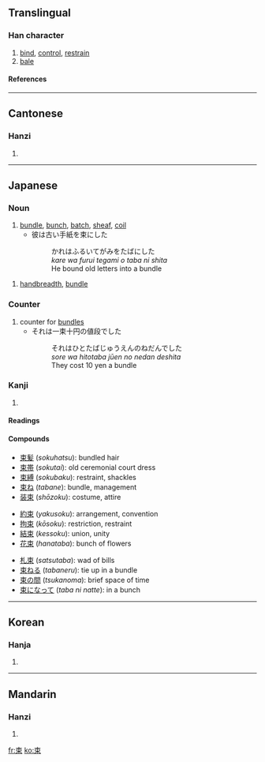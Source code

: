 ==Translingual==
===Han character===
{{Han char|rn=75|rad=木|as=03|sn=7|four=5090<sub>6</sub>|canj=木中 (DL)}}
# [[bind]], [[control]], [[restrain]]
# [[bale]]
====References====
{{Han ref|kx=0512.120|dkj=14480|dj=0898.040|hdz=21158.030|uh=675F|ud=26463|bh=A7F4|bd=42996}}

----
==Cantonese==
===Hanzi===
{{yue-hanzi|jyut=|y=chuk1}}
# {{defn|Cantonese}}

----
==Japanese==
===Noun===
{{ja-noun|k|hira=たば|rom=taba}}
# [[bundle]], [[bunch]], [[batch]], [[sheaf]], [[coil]]
#* 彼は古い手紙を束にした
#*: かれはふるいてがみをたばにした
#*: ''kare wa furui tegami o taba ni shita''
#*: He bound old letters into a bundle
{{ja-noun|k|hira=つか|rom=tsuka}}
# [[handbreadth]], [[bundle]]
===Counter===
{{ja-pos|k|counter|hira=たば|rom=taba}}
# counter for [[bundle]]s
#* それは一束十円の値段でした
#*: それはひとたばじゅうえんのねだんでした
#*: ''sore wa hitotaba jūen no nedan deshita''
#*: They cost 10 yen a bundle
===Kanji===
{{ja-kanji|grade=4|rs=木03}}
# {{defn|Japanese}} 
====Readings====
{{ja-readings|on=[[そく]] (''soku'')|kun=[[たば]] (''taba''), [[たばねる]] ([[束ねる]], ''tabaneru''), [[つか]] (''tsuka''), [[つかねる]] ([[束ねる]], ''tsukaneru'')}}
====Compounds====
{{top3}}
*[[束髪]] (''sokuhatsu''): bundled hair
*[[束帯]] (''sokutai''): old ceremonial court dress
*[[束縛]] (''sokubaku''): restraint, shackles
*[[束ね]] (''tabane''): bundle, management
*[[装束]] (''shōzoku''): costume, attire
{{mid3}}
*[[約束]] (''yakusoku''): arrangement, convention
*[[拘束]] (''kōsoku''): restriction, restraint
*[[結束]] (''kessoku''): union, unity
*[[花束]] (''hanataba''): bunch of flowers
{{mid3}}
*[[札束]] (''satsutaba''): wad of bills
*[[束ねる]] (''tabaneru''): tie up in a bundle
*[[束の間]] (''tsukanoma''): brief space of time
*[[束になって]] (''taba ni natte''): in a bunch
{{bottom}}
----

==Korean==
===Hanja===
{{ko-hanja|hangeul=속|eumhun=|rv=sok|mr=sok|y=sok}}
# {{defn|Korean}}

----
==Mandarin==
===Hanzi===
{{cmn-hanzi|pin=[[shù]] (shu4)|wg=shu<sup>4</sup>}}
# {{defn|Mandarin}}

[[fr:束]]
[[ko:束]]